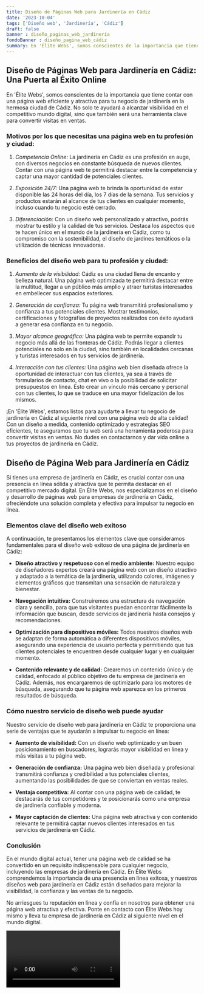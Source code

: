 ```yaml
---
title: Diseño de Páginas Web para Jardinería en Cádiz
date: '2023-10-04'
tags: ['Diseño web', 'Jardinería', 'Cádiz']
draft: false
banner : diseño_paginas_web_jardinería
fondoBanner : diseño_pagina_web_cádiz
summary: En 'Élite Webs', somos conscientes de la importancia que tiene contar con una página web eficiente y atractiva para tu negocio de jardinería en la hermosa ciudad de Cádiz. No solo te ayudará a alcanzar visibilidad en el competitivo mundo digital, sino que también será una herramienta clave para convertir visitas en ventas.
---
```


## Diseño de Páginas Web para Jardinería en Cádiz: Una Puerta al Éxito Online

En 'Élite Webs', somos conscientes de la importancia que tiene contar con una página web eficiente y atractiva para tu negocio de jardinería en la hermosa ciudad de Cádiz. No solo te ayudará a alcanzar visibilidad en el competitivo mundo digital, sino que también será una herramienta clave para convertir visitas en ventas.

### Motivos por los que necesitas una página web en tu profesión y ciudad:

1. *Competencia Online:* La jardinería en Cádiz es una profesión en auge, con diversos negocios en constante búsqueda de nuevos clientes. Contar con una página web te permitirá destacar entre la competencia y captar una mayor cantidad de potenciales clientes.

2. *Exposición 24/7:* Una página web te brinda la oportunidad de estar disponible las 24 horas del día, los 7 días de la semana. Tus servicios y productos estarán al alcance de tus clientes en cualquier momento, incluso cuando tu negocio esté cerrado.

3. *Diferenciación:* Con un diseño web personalizado y atractivo, podrás mostrar tu estilo y la calidad de tus servicios. Destaca los aspectos que te hacen único en el mundo de la jardinería en Cádiz, como tu compromiso con la sostenibilidad, el diseño de jardines temáticos o la utilización de técnicas innovadoras.

### Beneficios del diseño web para tu profesión y ciudad:

1. *Aumento de la visibilidad:* Cádiz es una ciudad llena de encanto y belleza natural. Una página web optimizada te permitirá destacar entre la multitud, llegar a un público más amplio y atraer turistas interesados en embellecer sus espacios exteriores.

2. *Generación de confianza:* Tu página web transmitirá profesionalismo y confianza a tus potenciales clientes. Mostrar testimonios, certificaciones y fotografías de proyectos realizados con éxito ayudará a generar esa confianza en tu negocio.

3. *Mayor alcance geográfico:* Una página web te permite expandir tu negocio más allá de las fronteras de Cádiz. Podrás llegar a clientes potenciales no solo en la ciudad, sino también en localidades cercanas y turistas interesados en tus servicios de jardinería.

4. *Interacción con tus clientes:* Una página web bien diseñada ofrece la oportunidad de interactuar con tus clientes, ya sea a través de formularios de contacto, chat en vivo o la posibilidad de solicitar presupuestos en línea. Esto crear un vínculo más cercano y personal con tus clientes, lo que se traduce en una mayor fidelización de los mismos.

¡En 'Élite Webs', estamos listos para ayudarte a llevar tu negocio de jardinería en Cádiz al siguiente nivel con una página web de alta calidad! Con un diseño a medida, contenido optimizado y estrategias SEO eficientes, te aseguramos que tu web será una herramienta poderosa para convertir visitas en ventas. No dudes en contactarnos y dar vida online a tus proyectos de jardinería en Cádiz.

<GifSeo />

<Cta />

## Diseño de Página Web para Jardinería en Cádiz

Si tienes una empresa de jardinería en Cádiz, es crucial contar con una presencia en línea sólida y atractiva que te permita destacar en el competitivo mercado digital. En Élite Webs, nos especializamos en el diseño y desarrollo de páginas web para empresas de jardinería en Cádiz, ofreciéndote una solución completa y efectiva para impulsar tu negocio en línea.

### Elementos clave del diseño web exitoso

A continuación, te presentamos los elementos clave que consideramos fundamentales para el diseño web exitoso de una página de jardinería en Cádiz:

- **Diseño atractivo y respetuoso con el medio ambiente:** Nuestro equipo de diseñadores expertos creará una página web con un diseño atractivo y adaptado a la temática de la jardinería, utilizando colores, imágenes y elementos gráficos que transmitan una sensación de naturaleza y bienestar.

- **Navegación intuitiva:** Construiremos una estructura de navegación clara y sencilla, para que tus visitantes puedan encontrar fácilmente la información que buscan, desde servicios de jardinería hasta consejos y recomendaciones.

- **Optimización para dispositivos móviles:** Todos nuestros diseños web se adaptan de forma automática a diferentes dispositivos móviles, asegurando una experiencia de usuario perfecta y permitiendo que tus clientes potenciales te encuentren desde cualquier lugar y en cualquier momento.

- **Contenido relevante y de calidad:** Crearemos un contenido único y de calidad, enfocado al público objetivo de tu empresa de jardinería en Cádiz. Además, nos encargaremos de optimizarlo para los motores de búsqueda, asegurando que tu página web aparezca en los primeros resultados de búsqueda.

### Cómo nuestro servicio de diseño web puede ayudar

Nuestro servicio de diseño web para jardinería en Cádiz te proporciona una serie de ventajas que te ayudarán a impulsar tu negocio en línea:

- **Aumento de visibilidad:** Con un diseño web optimizado y un buen posicionamiento en buscadores, lograrás mayor visibilidad en línea y más visitas a tu página web.

- **Generación de confianza:** Una página web bien diseñada y profesional transmitirá confianza y credibilidad a tus potenciales clientes, aumentando las posibilidades de que se conviertan en ventas reales.

- **Ventaja competitiva:** Al contar con una página web de calidad, te destacarás de tus competidores y te posicionarás como una empresa de jardinería confiable y moderna.

- **Mayor captación de clientes:** Una página web atractiva y con contenido relevante te permitirá captar nuevos clientes interesados en tus servicios de jardinería en Cádiz.

### Conclusión

En el mundo digital actual, tener una página web de calidad se ha convertido en un requisito indispensable para cualquier negocio, incluyendo las empresas de jardinería en Cádiz. En Élite Webs comprendemos la importancia de una presencia en línea exitosa, y nuestros diseños web para jardinería en Cádiz están diseñados para mejorar la visibilidad, la confianza y las ventas de tu negocio.

No arriesgues tu reputación en línea y confía en nosotros para obtener una página web atractiva y efectiva. Ponte en contacto con Élite Webs hoy mismo y lleva tu empresa de jardinería en Cádiz al siguiente nivel en el mundo digital.

<Video />

<CtaBot job='Jardinería' city='Cádiz'/>

<Gmaps query='Cádiz+españa+maps' />